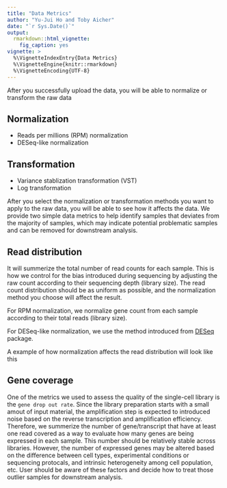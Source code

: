 ```yaml
---
title: "Data Metrics"
author: "Yu-Jui Ho and Toby Aicher"
date: "`r Sys.Date()`"
output: 
  rmarkdown::html_vignette:
    fig_caption: yes
vignette: >
  %\VignetteIndexEntry{Data Metrics}
  %\VignetteEngine{knitr::rmarkdown}
  %\VignetteEncoding{UTF-8}
---
```



After you successfully upload the data, you will be able to normalize or transform the raw data

## Normalization 

- Reads per millions (RPM) normalization 
- DESeq-like normalization 

## Transformation 

- Variance stablization transformation (VST)
- Log transformation 

After you select the normalization or transformation methods you want to apply to the raw data, you will be able to see how it affects the data. We provide two simple data metrics to help identify samples that deviates from the majority of samples, which may indicate potential problematic samples and can be removed for downstream analysis. 

## Read distribution

It will summerize the total number of read counts for each sample. This is how we control for the bias introduced during sequencing by adjusting the raw count according to their sequencing depth (library size). The read count distribution should be as uniform as possible, and the normalization method you choose will affect the result. 

For RPM normalization, we normalize gene count from each sample according to their total reads (library size). 

For DESeq-like normalization, we use the method introduced from [DESeq](http://bioconductor.org/packages/release/bioc/html/DESeq.html) package. 

A example of how normalization affects the read distribution will look like this 

## Gene coverage

One of the metrics we used to assess the quality of the single-cell library is the `gene drop out rate`. Since the library preparation starts with a small amout of input material, the amplification step is expected to introduced noise based on the reverse transcription and amplification efficiency. Therefore, we summerize the number of gene/transcript that have at least one read covered as a way to evaluate how many genes are being expressed in each sample. This number should be relatively stable across libraries. However, the number of expressed genes may be altered based on the difference between cell types, experimental conditions or sequencing protocals, and intrinsic heterogeneity among cell population, etc. User should be aware of these factors and decide how to treat those outlier samples for downstream analysis.

